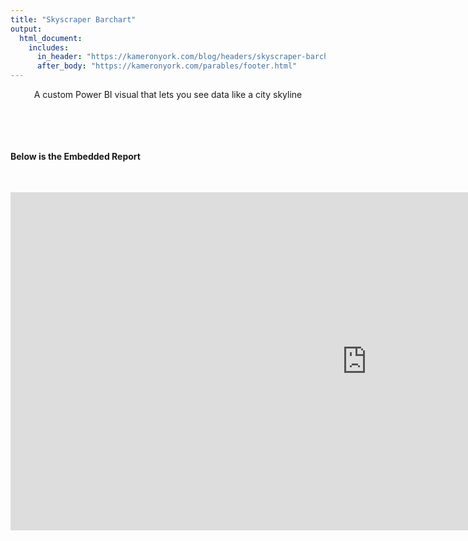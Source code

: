 ```yaml
---
title: "Skyscraper Barchart"
output:
  html_document:
    includes:
      in_header: "https://kameronyork.com/blog/headers/skyscraper-barchart-header.html"
      after_body: "https://kameronyork.com/parables/footer.html"
---
```

<style>
  /* Center alignment for the title, text under the title, and buttons */
  h1, .subtitle-text, .download-button {
    text-align: center;
  }

  /* Left alignment for paragraphs and their titles in the middle of the document */
  h4 {
    text-align: left;
  }
</style>

<div class="subtitle-text">
  <p>A custom Power BI visual that lets you see data like a city skyline</p>
</div>
<br>

<style>
  .download-button {
    display: inline-block; /* Use inline-block to allow setting width */
    width: 180px; /* Set fixed width */
    height: 50px;
    margin-right: 10px;
    background-color: #a57381; /* Purple color */
    color: #ffffff; /* White text color */
    padding: 10px 10px; /* Adjust padding as needed */
    border-radius: 5px; /* Rounded corners */
    text-decoration: none; /* Remove underline */
    font-weight: bold;
    text-align: center; /* Center text horizontally */
    line-height: 30px; /* Center text vertically */
  }
  
  .download-button:hover {
  color: #623f4a; /* Change text color on hover */
  }

  .download-button img {
    width: 20px; /* Adjust image size as needed */
    margin-right: 10px; /* Add space between image and text */
  }
  /* Apply styling to larger images */
  .large-image {
    width: 75%; /* Set the width of the images to 75% of their current size */
    display: block; /* Center the images */
    margin: 0 auto; /* Center the images */
    border: 2px solid #f0f0f0;
  }

  /* Apply styling to Chrome and Edge icons */
  .download-button img {
    width: 20px; /* Adjust image size as needed */
    margin-right: 10px; /* Add space between image and text */
  }

  @media (max-width: 600px) {
  .download-button {
    display: block; /* Change to block-level element */
    margin: 0 auto; /* Center the buttons horizontally */
    width: 180px; /* Set fixed width */
    height: 50px;
    margin-bottom: 10px; /* Add spacing between buttons */
    background-color: #a57381; /* Purple color */
    color: #ffffff; /* White text color */
    padding: 10px 10px; /* Adjust padding as needed */
    border-radius: 5px; /* Rounded corners */
    text-decoration: none; /* Remove underline */
    font-weight: bold;
    text-align: center; /* Center text horizontally */
    line-height: 30px; /* Center text vertically */
  }
  
  .download-button:hover {
  color: #623f4a; /* Change text color on hover */
  }
}

  .indented {
    padding-left: 15pt;
    padding-right: 15pt;
  }
</style>


<br>

#### Below is the Embedded Report

<br>

<iframe title="New Conference Testing" width="1140" height="541.25" src="https://app.powerbi.com/reportEmbed?reportId=db513406-b54c-4966-8260-0a3f4752073e&autoAuth=true&ctid=a37996c3-3856-4ede-9812-4bbd17884862" frameborder="0" allowFullScreen="true"></iframe>


<br>
<br>